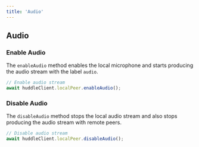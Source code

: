 ```yaml
---
title: 'Audio' 
---
```


## Audio 

### Enable Audio 

The `enableAudio` method enables the local microphone and starts producing the audio stream with the label `audio`.

```js
// Enable audio stream
await huddleClient.localPeer.enableAudio();
```

### Disable Audio

The `disableAudio` method stops the local audio stream and also stops producing the audio stream with remote peers.

```js
// Disable audio stream
await huddleClient.localPeer.disableAudio();
```